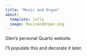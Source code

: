 ```yaml
---
title: "Music and Organ"
about:
  template: jolla
  image: MusicAndOrgan.png
---
```


Glen's personal Quarto website.

I'll populate this and decorate it later.